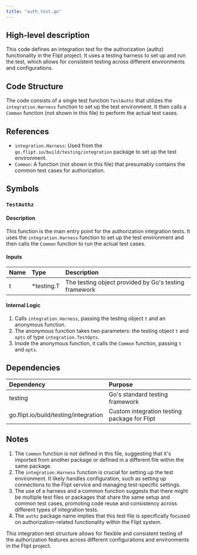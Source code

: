 ```yaml
---
title: "auth_test.go"
---
```


## High-level description
This code defines an integration test for the authorization (authz) functionality in the Flipt project. It uses a testing harness to set up and run the test, which allows for consistent testing across different environments and configurations.

## Code Structure
The code consists of a single test function `TestAuthz` that utilizes the `integration.Harness` function to set up the test environment. It then calls a `Common` function (not shown in this file) to perform the actual test cases.

## References
- `integration.Harness`: Used from the `go.flipt.io/build/testing/integration` package to set up the test environment.
- `Common`: A function (not shown in this file) that presumably contains the common test cases for authorization.

## Symbols

### `TestAuthz`
#### Description
This function is the main entry point for the authorization integration tests. It uses the `integration.Harness` function to set up the test environment and then calls the `Common` function to run the actual test cases.

#### Inputs
| Name | Type | Description |
|:-----|:-----|:------------|
| t | *testing.T | The testing object provided by Go's testing framework |

#### Internal Logic
1. Calls `integration.Harness`, passing the testing object `t` and an anonymous function.
2. The anonymous function takes two parameters: the testing object `t` and `opts` of type `integration.TestOpts`.
3. Inside the anonymous function, it calls the `Common` function, passing `t` and `opts`.

## Dependencies
| Dependency | Purpose |
|:-----------|:--------|
| testing | Go's standard testing framework |
| go.flipt.io/build/testing/integration | Custom integration testing package for Flipt |

## Notes
1. The `Common` function is not defined in this file, suggesting that it's imported from another package or defined in a different file within the same package.
2. The `integration.Harness` function is crucial for setting up the test environment. It likely handles configuration, such as setting up connections to the Flipt service and managing test-specific settings.
3. The use of a harness and a common function suggests that there might be multiple test files or packages that share the same setup and common test cases, promoting code reuse and consistency across different types of integration tests.
4. The `authz` package name implies that this test file is specifically focused on authorization-related functionality within the Flipt system.

This integration test structure allows for flexible and consistent testing of the authorization features across different configurations and environments in the Flipt project.